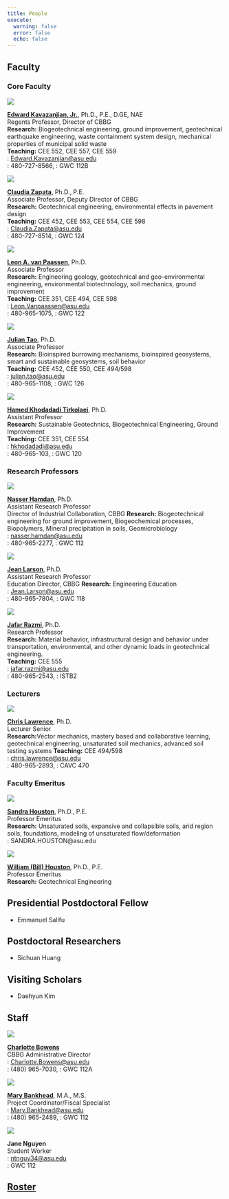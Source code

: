 ```yaml
---
title: People
execute:
  warning: false
  error: false
  echo: false
---
```


## Faculty

### Core Faculty

::: {layout="[[30, 70]]"}

![](./img/Ed.jpg)

**[Edward Kavazanjian, Jr.](https://isearch.asu.edu/profile/742158)**, Ph.D., P.E., D.GE, NAE\
Regents Professor, Director of CBBG\
**Research:** Biogeotechnical engineering, ground improvement, geotechnical earthquake engineering, waste containment system design, mechanical properties of municipal solid waste\
**Teaching:** CEE 552, CEE 557, CEE 559\
<i class="bi bi-envelope-fill"></i>: <Edward.Kavazanjian@asu.edu>\
<i class="bi bi-telephone-fill"></i>: 480-727-8566, <i class="bi bi-geo-alt-fill"></i>: GWC 112B
:::

::: {layout="[[30, 70]]"}

![](./img/Claudia.jpg)

**[Claudia Zapata](https://isearch.asu.edu/profile/27053)**, Ph.D., P.E.\
Associate Professor, Deputy Director of CBBG\
**Research:** Geotechnical engineering, environmental effects in pavement design\
**Teaching:** CEE 452, CEE 553, CEE 554, CEE 598\
<i class="bi bi-envelope-fill"></i>: <Claudia.Zapata@asu.edu>\
<i class="bi bi-telephone-fill"></i>: 480-727-8514, <i class="bi bi-geo-alt-fill"></i>: GWC 124
:::

::: {layout="[[30, 70]]"}

![](./img/Leon.jpg)

**[Leon A. van Paassen](https://isearch.asu.edu/profile/3002885)**, Ph.D.\
Associate Professor\
**Research:** Engineering geology, geotechnical and geo-environmental engineering, environmental biotechnology, soil mechanics, ground improvement\
**Teaching:** CEE 351, CEE 494, CEE 598\
<i class="bi bi-envelope-fill"></i>: <Leon.Vanpaassen@asu.edu>\
<i class="bi bi-telephone-fill"></i>: 480-965-1075, <i class="bi bi-geo-alt-fill"></i>: GWC 122
:::

::: {layout="[[30, 70]]"}

![](./img/Julian.jpg)

**[Julian Tao](https://isearch.asu.edu/profile/3333500)**, Ph.D.\
Associate Professor\
**Research:** Bioinspired burrowing mechanisms, bioinspired geosystems, smart and sustainable geosystems, soil behavior\
**Teaching:** CEE 452, CEE 550, CEE 494/598\
<i class="bi bi-envelope-fill"></i>: <julian.tao@asu.edu>\
<i class="bi bi-telephone-fill"></i>: 480-965-1108, <i class="bi bi-geo-alt-fill"></i>: GWC 126
:::

::: {layout="[[30, 70]]"}

![](./img/Hamed.png)

**[Hamed Khodadadi Tirkolaei](https://isearch.asu.edu/profile/2623100)**, Ph.D.\
Assistant Professor\
**Research:** Sustainable Geotechnics, Biogeotechnical Engineering, Ground Improvement\
**Teaching:** CEE 351, CEE 554\
<i class="bi bi-envelope-fill"></i>: <hkhodadadi@asu.edu>\
<i class="bi bi-telephone-fill"></i>: 480-965-103, <i class="bi bi-geo-alt-fill"></i>: GWC 120
:::


### Research Professors

::: {layout="[[30, 70]]"}

![](./img/Nasser.jpg)

**[Nasser Hamdan](https://isearch.asu.edu/profile/9649)**, Ph.D.\
Assistant Research Professor\
Director of Industrial Collaboration, CBBG
**Research:** Biogeotechnical engineering for ground improvement, Biogeochemical processes, Biopolymers, Mineral precipitation in soils, Geomicrobiology\
<i class="bi bi-envelope-fill"></i>: <nasser.hamdan@asu.edu>\
<i class="bi bi-telephone-fill"></i>: 480-965-2277, <i class="bi bi-geo-alt-fill"></i>: GWC 112
:::

::: {layout="[[30, 70]]"}

![](./img/Jean.jpg)

**[Jean Larson](https://isearch.asu.edu/profile/287853)**, Ph.D.\
Assistant Research Professor\
Education Director, CBBG
**Research:** Engineering Education\
<i class="bi bi-envelope-fill"></i>: <Jean.Larson@asu.edu>\
<i class="bi bi-telephone-fill"></i>: 480-965-7804, <i class="bi bi-geo-alt-fill"></i>: GWC 118
:::

::: {layout="[[30, 70]]"}

![](./img/Jafar.png)

**[Jafar Razmi](https://isearch.asu.edu/profile/3497830)**, Ph.D.\
Research Professor\
**Research:** Material behavior, infrastructural design and behavior under transportation, environmental, and other dynamic loads in geotechnical engineering.\
**Teaching:** CEE 555\
<i class="bi bi-envelope-fill"></i>: <jafar.razmi@asu.edu>\
<i class="bi bi-telephone-fill"></i>: 480-965-2543, <i class="bi bi-geo-alt-fill"></i>: ISTB2
:::

### Lecturers

::: {layout="[[30, 70]]"}

![](./img/Chris.jpg)

**[Chris Lawrence](https://isearch.asu.edu/profile/20845)**, Ph.D.\
Lecturer Senior\
**Research:**Vector mechanics, mastery based and collaborative learning, geotechnical engineering, unsaturated soil mechanics, advanced soil testing systems
**Teaching:** CEE 494/598\
<i class="bi bi-envelope-fill"></i>: <chris.lawrence@asu.edu>\
<i class="bi bi-telephone-fill"></i>: 480-965-2893, <i class="bi bi-geo-alt-fill"></i>: CAVC 470
:::


### Faculty Emeritus

::: {layout="[[30, 70]]"}

![](./img/Sandra.jpg)

**[Sandra Houston](https://isearch.asu.edu/profile/91749)**, Ph.D., P.E.\
Professor Emeritus\
**Research:** Unsaturated soils, expansive and collapsible soils, arid region soils, foundations, modeling of unsaturated flow/deformation\
<i class="bi bi-envelope-fill"></i>: SANDRA.HOUSTON@asu.edu
:::

::: {layout="[[30, 70]]"}

![](./img/sundevil.png)

**[William (Bill) Houston](https://isearch.asu.edu/profile/108929)**, Ph.D., P.E.\
Professor Emeritus\
**Research:** Geotechnical Engineering
:::

## Presidential Postdoctoral Fellow
   * Emmanuel Salifu

## Postdoctoral Researchers
   * Sichuan Huang

## Visiting Scholars
   * Daehyun Kim 

## Staff

::: {layout="[[30, 70]]"}
![](./img/Charlotte.png)

**[Charlotte Bowens](https://isearch.asu.edu/profile/3648363)**\
CBBG Administrative Director\
<i class="bi bi-envelope-fill"></i>: <Charlotte.Bowens@asu.edu>  
<i class="bi bi-telephone-fill"></i>: (480) 965-7030, <i class="bi bi-geo-alt-fill"></i>: GWC 112A
:::

::: {layout="[[30, 70]]"}

![](./img/Mary.jpeg)

**[Mary Bankhead](https://isearch.asu.edu/profile/1170350)**, M.A., M.S.\
Project Coordinator/Fiscal Specialist\
<i class="bi bi-envelope-fill"></i>: <Mary.Bankhead@asu.edu>  
<i class="bi bi-telephone-fill"></i>: (480) 965-2489, <i class="bi bi-geo-alt-fill"></i>: GWC 112
:::

::: {layout="[[30, 70]]"}

![](./img/sundevil.png)

**Jane Nguyen**\
Student Worker\
<i class="bi bi-envelope-fill"></i>: <ntnguy34@asu.edu>  
<i class="bi bi-geo-alt-fill"></i>: GWC 112
:::
## [Roster](roster.qmd)

